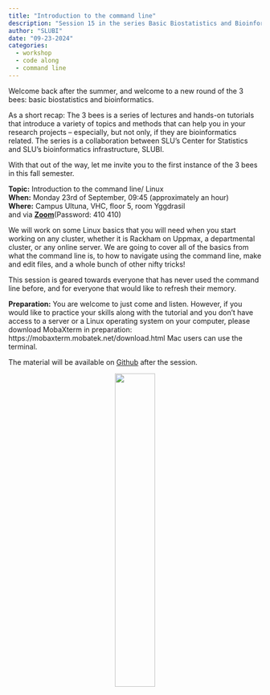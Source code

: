 ```yaml
---
title: "Introduction to the command line"
description: "Session 15 in the series Basic Biostatistics and Bioinformatics"
author: "SLUBI"
date: "09-23-2024"
categories:
  - workshop
  - code along
  - command line
---
```

Welcome back after the summer, and welcome to a new round of the 3 bees: basic biostatistics and bioinformatics.
 
As a short recap:
The 3 bees is a series of lectures and hands-on tutorials that introduce a variety of topics and methods that can help you in your research projects – especially, but not only, if they are bioinformatics related. The series is a collaboration between SLU’s Center for Statistics and SLU’s bioinformatics infrastructure, SLUBI.
 
With that out of the way, let me invite you to the first instance of the 3 bees in this fall semester.
 
**Topic:** Introduction to the command line/ Linux \
**When:** Monday 23rd of September, 09:45 (approximately an hour) \
**Where:** Campus Ultuna, VHC, floor 5, room Yggdrasil \
and via **[Zoom](https://slu-se.zoom.us/j/69486568642)**(Password: 410 410) \
 
We will work on some Linux basics that you will need when you start working on any cluster, whether it is Rackham on Uppmax, a departmental cluster, or any online server. We are going to cover all of the basics from what the command line is, to how to navigate using the command line, make and edit files, and a whole bunch of other nifty tricks!
 
This session is geared towards everyone that has never used the command line before, and for everyone that would like to refresh their memory.
 
**Preparation:** You are welcome to just come and listen. However, if you would like to practice your skills along with the tutorial and you don’t have access to a server or a Linux operating system on your computer, please download MobaXterm in preparation: https://mobaxterm.mobatek.net/download.html Mac users can use the terminal. 
 
 
The material will be available on [Github](https://github.com/SLUBioinformaticsInfrastructure/Three_Bees_Workshop_Series) after the session.

<center>
![](../../../images/3bees_fulltext_ampersand2.png){.class width=40%}